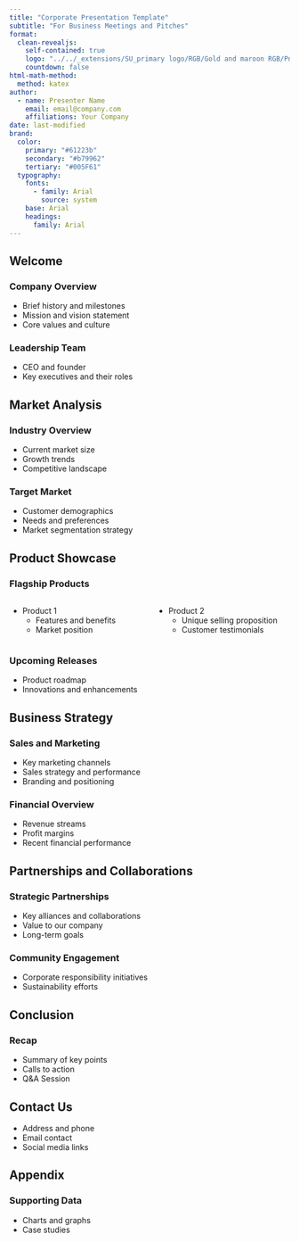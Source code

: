 ```yaml
---
title: "Corporate Presentation Template"
subtitle: "For Business Meetings and Pitches"
format:
  clean-revealjs:
    self-contained: true
    logo: "../../_extensions/SU_primary logo/RGB/Gold and maroon RGB/Png/SU corporate_horizontal_without_slogan_RGB-01.png"
    countdown: false
html-math-method:
  method: katex
author:
  - name: Presenter Name
    email: email@company.com
    affiliations: Your Company
date: last-modified
brand:
  color:
    primary: "#61223b"
    secondary: "#b79962"
    tertiary: "#005F61"
  typography:
    fonts:
      - family: Arial
        source: system
    base: Arial
    headings:
      family: Arial
---
```


## Welcome {background-color="#40666e"}

### Company Overview

- Brief history and milestones
- Mission and vision statement
- Core values and culture

### Leadership Team

- CEO and founder
- Key executives and their roles

## Market Analysis {background-color="#40666e"}

### Industry Overview

- Current market size
- Growth trends
- Competitive landscape

### Target Market

- Customer demographics
- Needs and preferences
- Market segmentation strategy

## Product Showcase {background-color="#40666e"}

### Flagship Products

:::: {.columns}
::: {.column width="50%"}
- Product 1
  - Features and benefits
  - Market position
:::

::: {.column width="50%"}
- Product 2
  - Unique selling proposition
  - Customer testimonials
:::
::::

### Upcoming Releases

- Product roadmap
- Innovations and enhancements

## Business Strategy {background-color="#40666e"}

### Sales and Marketing

- Key marketing channels
- Sales strategy and performance
- Branding and positioning

### Financial Overview

- Revenue streams
- Profit margins
- Recent financial performance

## Partnerships and Collaborations {background-color="#40666e"}

### Strategic Partnerships

- Key alliances and collaborations
- Value to our company
- Long-term goals

### Community Engagement

- Corporate responsibility initiatives
- Sustainability efforts

## Conclusion {background-color="#40666e"}

### Recap

- Summary of key points
- Calls to action
- Q&A Session

## Contact Us {background-color="#40666e"}

- Address and phone
- Email contact
- Social media links

## Appendix {background-color="#40666e"}

### Supporting Data

- Charts and graphs
- Case studies


